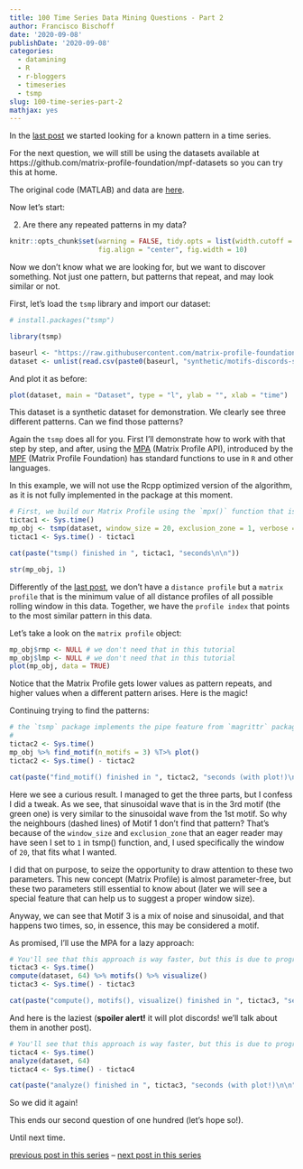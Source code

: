 ```yaml
---
title: 100 Time Series Data Mining Questions - Part 2
author: Francisco Bischoff
date: '2020-09-08'
publishDate: '2020-09-08'
categories:
  - datamining
  - R
  - r-bloggers
  - timeseries
  - tsmp
slug: 100-time-series-part-2
mathjax: yes
---
```


In the [last post](/posts/100-time-series-part-1) we started looking for a known pattern in a time series.

For the next question, we will still be using the datasets available at https://github.com/matrix-profile-foundation/mpf-datasets so you can try this at home.

The original code (MATLAB) and data are [here](https://www.cs.ucr.edu/~eamonn/HundredQuestions.zip).

Now let's start:

2. Are there any repeated patterns in my data?

```r
knitr::opts_chunk$set(warning = FALSE, tidy.opts = list(width.cutoff = 90), tidy = TRUE,
                      fig.align = "center", fig.width = 10)
```

Now we don't know what we are looking for, but we want to discover something. Not just one pattern, but patterns that repeat, and may look similar or not.

First, let's load the `tsmp` library and import our dataset:

```r
# install.packages("tsmp")

library(tsmp)

baseurl <- "https://raw.githubusercontent.com/matrix-profile-foundation/mpf-datasets/a3a3c08a490dd0df29e64cb45dbb355855f4bcb2/"
dataset <- unlist(read.csv(paste0(baseurl, "synthetic/motifs-discords-small.txt"), header = FALSE), use.names = FALSE)

```

And plot it as before:

```r
plot(dataset, main = "Dataset", type = "l", ylab = "", xlab = "time")
```

This dataset is a synthetic dataset for demonstration. We clearly see three different patterns. Can we find those patterns?

Again the `tsmp` does all for you. First I'll demonstrate how to work with that step by step, and after, using the [MPA](https://matrixprofile.org/) (Matrix Profile API), introduced by the [MPF](https://matrixprofile.org/) (Matrix Profile Foundation) has standard functions to use in `R` and other languages.

In this example, we will not use the Rcpp optimized version of the algorithm, as it is not fully implemented in the package at this moment.

```r
# First, we build our Matrix Profile using the `mpx()` function that is already implemented in Rcpp (optimized). We can use other algorithms like STAMP, STOMP, but this is beyond the scope of this post.
tictac1 <- Sys.time()
mp_obj <- tsmp(dataset, window_size = 20, exclusion_zone = 1, verbose = 0)
tictac1 <- Sys.time() - tictac1

cat(paste("tsmp() finished in ", tictac1, "seconds\n\n"))

str(mp_obj, 1)
```
Differently of the [last post](/posts/100-time-series-part-1), we don't have a `distance profile` but a `matrix profile` that is the minimum value of all distance profiles of all possible rolling window in this data. Together, we have the `profile index` that points to the most similar pattern in this data.

Let's take a look on the `matrix profile` object:

```r
mp_obj$rmp <- NULL # we don't need that in this tutorial
mp_obj$lmp <- NULL # we don't need that in this tutorial
plot(mp_obj, data = TRUE)
```

Notice that the Matrix Profile gets lower values as pattern repeats, and higher values when a different pattern arises. Here is the magic!

Continuing trying to find the patterns:

```r
# the `tsmp` package implements the pipe feature from `magrittr` package: https://magrittr.tidyverse.org/
# 
tictac2 <- Sys.time()
mp_obj %>% find_motif(n_motifs = 3) %T>% plot()
tictac2 <- Sys.time() - tictac2

cat(paste("find_motif() finished in ", tictac2, "seconds (with plot!)\n\n"))

```

Here we see a curious result. I managed to get the three parts, but I confess I did a tweak. As we see, that sinusoidal wave that is in the 3rd motif (the green one) is very similar to the sinusoidal wave from the 1st motif. So why the neighbours (dashed lines) of Motif 1 don't find that pattern? That's because of the `window_size` and `exclusion_zone` that an eager reader may have seen I set to `1` in tsmp() function, and, I used specifically the window of `20`, that fits what I wanted.

I did that on purpose, to seize the opportunity to draw attention to these two parameters. This new concept (Matrix Profile) is almost parameter-free, but these two parameters still essential to know about (later we will see a special feature that can help us to suggest a proper window size).

Anyway, we can see that Motif 3 is a mix of noise and sinusoidal, and that happens two times, so, in essence, this may be considered a motif.

As promised, I'll use the MPA for a lazy approach:

```r
# You'll see that this approach is way faster, but this is due to programming optimization that will be available in later versions.
tictac3 <- Sys.time()
compute(dataset, 64) %>% motifs() %>% visualize()
tictac3 <- Sys.time() - tictac3

cat(paste("compute(), motifs(), visualize() finished in ", tictac3, "seconds (with plot!)\n\n"))
```

And here is the laziest (**spoiler alert!** it will plot discords! we'll talk about them in another post).

```r
# You'll see that this approach is way faster, but this is due to programming optimization that will be available in later versions.
tictac4 <- Sys.time()
analyze(dataset, 64)
tictac4 <- Sys.time() - tictac4

cat(paste("analyze() finished in ", tictac3, "seconds (with plot!)\n\n"))
```


So we did it again!

This ends our second question of one hundred (let's hope so!).

Until next time. 

[previous post in this series](/posts/100-time-series-part-1) -- [next post in this series](/posts/100-time-series-part-3)
